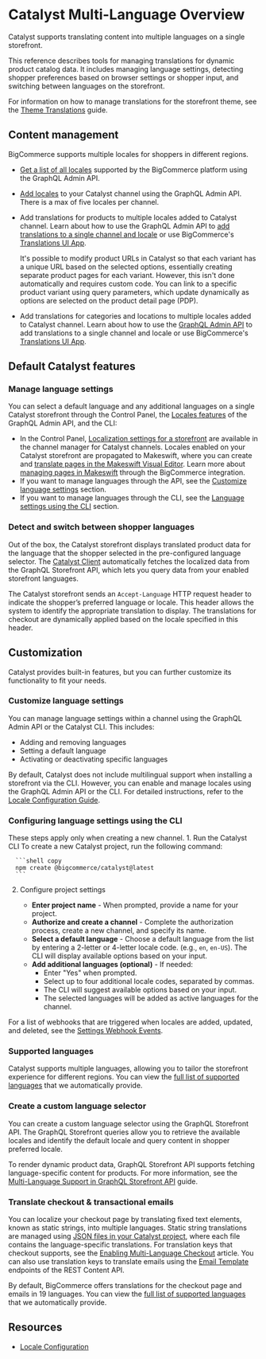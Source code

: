 # Catalyst Multi-Language Overview

Catalyst supports translating content into multiple languages on a single storefront.

This reference describes tools for managing translations for dynamic product catalog data. It includes managing language settings, detecting shopper preferences based on browser settings or shopper input, and switching between languages on the storefront.

For information on how to manage translations for the storefront theme, see the [Theme Translations](/docs/storefront/catalyst/content-management/internationalization/theme-translations) guide.

## Content management

BigCommerce supports multiple locales for shoppers in different regions.

* [Get a list of all locales](https://developer.bigcommerce.com/docs/store-operations/settings/locales#query-locales-supported-by-the-platform) supported by the BigCommerce platform using the GraphQL Admin API.
* [Add locales](https://developer.bigcommerce.com/docs/store-operations/settings/locales#add-a-locale) to your Catalyst channel using the GraphQL Admin API. There is a max of five locales per channel.
* Add translations for products to multiple locales added to Catalyst channel. Learn about how to use the GraphQL Admin API to [add translations to a single channel and locale](https://developer.bigcommerce.com/docs/store-operations/catalog/msf-international-enhancements) or use BigCommerce's [Translations UI App](https://support.bigcommerce.com/s/article/The-BigCommerce-Translations-App).

    It's possible to modify product URLs in Catalyst so that each variant has a unique URL based on the selected options, essentially creating separate product pages for each variant. However, this isn't done automatically and requires custom code. You can link to a specific product variant using query parameters, which update dynamically as options are selected on the product detail page (PDP).
* Add translations for categories and locations to multiple locales added to Catalyst channel. Learn about how to use the [GraphQL Admin API](https://developer.bigcommerce.com/docs/store-operations/translations) to add translations to a single channel and locale or use BigCommerce's [Translations UI App](https://support.bigcommerce.com/s/article/The-BigCommerce-Translations-App).

## Default Catalyst features

### Manage language settings

You can select a default language and any additional languages on a single Catalyst storefront through the Control Panel, the [Locales features](https://developer.bigcommerce.com/docs/store-operations/settings/locales#add-a-locale) of the GraphQL Admin API, and the CLI:

* In the Control Panel, [Localization settings for a storefront](https://support.bigcommerce.com/s/article/Getting-Started-with-Localization-on-Multi-Storefronts?language=en_US#localizing-settings) are available in the channel manager for Catalyst channels. Locales enabled on your Catalyst storefront are propagated to Makeswift, where you can create and [translate pages in the Makeswift Visual Editor](https://docs.makeswift.com/product/localization#localization). Learn more about [managing pages in Makeswift](https://support.bigcommerce.com/s/article/Makeswift?language=en_US#managing-pages) through the BigCommerce integration.
* If you want to manage languages through the API, see the [Customize language settings](#customize-language-settings) section.
* If you want to manage languages through the CLI, see the [Language settings using the CLI](#configuring-language-settings-using-the-cli) section.

### Detect and switch between shopper languages

Out of the box, the Catalyst storefront displays translated product data for the language that the shopper selected in the pre-configured language selector. The [Catalyst Client](/docs/storefront/catalyst/reference/client) automatically fetches the localized data from the GraphQL Storefront API, which lets you query data from your enabled storefront languages.

The Catalyst storefront sends an `Accept-Language` HTTP request header to indicate the shopper’s preferred language or locale. This header allows the system to identify the appropriate translation to display. The translations for checkout are dynamically applied based on the locale specified in this header.

## Customization

Catalyst provides built-in features, but you can further customize its functionality to fit your needs.

### Customize language settings

You can manage language settings within a channel using the GraphQL Admin API or the Catalyst CLI. This includes:

* Adding and removing languages
* Setting a default language
* Activating or deactivating specific languages

By default, Catalyst does not include multilingual support when installing a storefront via the CLI. However, you can enable and manage locales using the GraphQL Admin API or the CLI. For detailed instructions, refer to the [Locale Configuration Guide](https://developer.bigcommerce.com/docs/store-operations/settings/locales).

### Configuring language settings using the CLI

<Callout type="info">
These steps apply only when creating a new channel.
</Callout>
1. Run the Catalyst CLI
    To create a new Catalyst project, run the following command:

      ```shell copy
      npm create @bigcommerce/catalyst@latest
      ```

2. Configure project settings

      * **Enter project name** - When prompted, provide a name for your project.
      * **Authorize and create a channel** -  Complete the authorization process, create a new channel, and specify its name. <br />
      * **Select a default language** - Choose a default language from the list by entering a 2-letter or 4-letter locale code. (e.g., `en`, `en-US`). The CLI will display available options based on your input. <br />
      * **Add additional languages (optional)** - If needed:
        * Enter "Yes" when prompted.
        * Select up to four additional locale codes, separated by commas.
        * The CLI will suggest available options based on your input.
        * The selected languages will be added as active languages for the channel.

For a list of webhooks that are triggered when locales are added, updated, and deleted, see the [Settings Webhook Events](https://developer.bigcommerce.com/docs/integrations/webhooks/events/channels#settings).

### Supported languages

Catalyst supports multiple languages, allowing you to tailor the storefront experience for different regions. You can view the [full list of supported languages](https://developer.bigcommerce.com/docs/storefront/cart-checkout/localization#adding-your-own-translation-values) that we automatically provide.

### Create a custom language selector

You can create a custom language selector using the GraphQL Storefront API. The GraphQL Storefront queries allow you to retrieve the available locales and identify the default locale and query content in shopper preferred locale.

To render dynamic product data, GraphQL Storefront API supports fetching language-specific content for products. For more information, see the [Multi-Language Support in GraphQL Storefront API](https://developer.bigcommerce.com/docs/storefront/graphql/multi-language-support) guide.

### Translate checkout & transactional emails

You can localize your checkout page by translating fixed text elements, known as static strings, into multiple languages. Static string translations are managed using [JSON files in your Catalyst project](/docs/storefront/catalyst/content-management/internationalization/theme-translations), where each file contains the language-specific translations. For translation keys that checkout supports, see the [Enabling Multi-Language Checkout](https://developer.bigcommerce.com/docs/storefront/cart-checkout/localization#adding-your-own-translation-values) article. You can also use translation keys to translate emails using the [Email Template](https://developer.bigcommerce.com/docs/rest-content/email-templates#update-a-template) endpoints of the REST Content API.

By default, BigCommerce offers translations for the checkout page and emails in 19 languages. You can view the [full list of supported languages](https://developer.bigcommerce.com/docs/storefront/cart-checkout/localization#adding-your-own-translation-values) that we automatically provide.

## Resources

* [Locale Configuration](/docs/store-operations/settings/locales)

